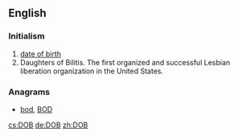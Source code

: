 {{also|dob}}
==English==

===Initialism===
{{rfc-header|Initialism}}
{{head|en|initialism}}

# [[date of birth]]
# Daughters of Bilitis. The first organized and successful Lesbian liberation organization in the United States.

===Anagrams===
* [[bod#English|bod]], [[BOD#English|BOD]]

[[cs:DOB]]
[[de:DOB]]
[[zh:DOB]]